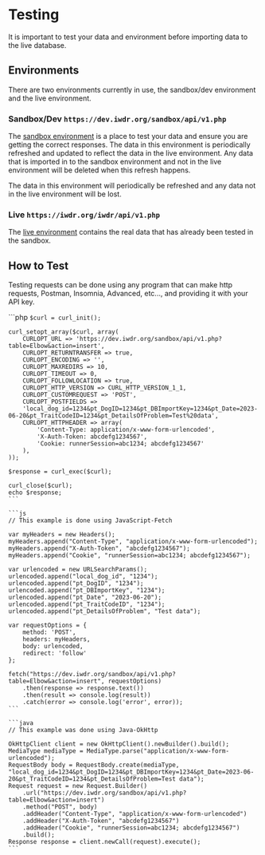 
# Testing
It is important to test your data and environment before importing data to the live database.

## Environments
There are two environments currently in use, the sandbox/dev environment and the live environment.

### Sandbox/Dev ```https://dev.iwdr.org/sandbox/api/v1.php```
The [sandbox environment](https://dev.iwdr.org/sandbox/) is a place to test your data and ensure you are getting the correct responses. The data in this
environment is periodically refreshed and updated to reflect the data in the live environment. Any data that is
imported in to the sandbox environment and not in the live environment will be deleted when this refresh happens.

<Note alert>
    The data in this environment will periodically be refreshed and any data not in the live environment will be lost.
</Note>

### Live ```https://iwdr.org/iwdr/api/v1.php```
The [live environment](https://iwdr.org/iwdr/) contains the real data that has already been tested in the sandbox.

## How to Test
Testing requests can be done using any program that can make http requests, Postman, Insomnia, Advanced, etc..., and
providing it with your API key.

<CodeGroup title="Examples">
    ```php
    <?php
    // This example is done using PHP-cURL

    $curl = curl_init();

    curl_setopt_array($curl, array(
        CURLOPT_URL => 'https://dev.iwdr.org/sandbox/api/v1.php?table=Elbow&action=insert',
        CURLOPT_RETURNTRANSFER => true,
        CURLOPT_ENCODING => '',
        CURLOPT_MAXREDIRS => 10,
        CURLOPT_TIMEOUT => 0,
        CURLOPT_FOLLOWLOCATION => true,
        CURLOPT_HTTP_VERSION => CURL_HTTP_VERSION_1_1,
        CURLOPT_CUSTOMREQUEST => 'POST',
        CURLOPT_POSTFIELDS =>
        'local_dog_id=1234&pt_DogID=1234&pt_DBImportKey=1234&pt_Date=2023-06-20&pt_TraitCodeID=1234&pt_DetailsOfProblem=Test%20data',
        CURLOPT_HTTPHEADER => array(
            'Content-Type: application/x-www-form-urlencoded',
            'X-Auth-Token: abcdefg1234567',
            'Cookie: runnerSession=abc1234; abcdefg1234567'
        ),
    ));

    $response = curl_exec($curl);

    curl_close($curl);
    echo $response;
    ```

    ```js
    // This example is done using JavaScript-Fetch

    var myHeaders = new Headers();
    myHeaders.append("Content-Type", "application/x-www-form-urlencoded");
    myHeaders.append("X-Auth-Token", "abcdefg1234567");
    myHeaders.append("Cookie", "runnerSession=abc1234; abcdefg1234567");

    var urlencoded = new URLSearchParams();
    urlencoded.append("local_dog_id", "1234");
    urlencoded.append("pt_DogID", "1234");
    urlencoded.append("pt_DBImportKey", "1234");
    urlencoded.append("pt_Date", "2023-06-20");
    urlencoded.append("pt_TraitCodeID", "1234");
    urlencoded.append("pt_DetailsOfProblem", "Test data");

    var requestOptions = {
        method: 'POST',
        headers: myHeaders,
        body: urlencoded,
        redirect: 'follow'
    };

    fetch("https://dev.iwdr.org/sandbox/api/v1.php?table=Elbow&action=insert", requestOptions)
        .then(response => response.text())
        .then(result => console.log(result))
        .catch(error => console.log('error', error));
    ```

    ```java
    // This example was done using Java-OkHttp

    OkHttpClient client = new OkHttpClient().newBuilder().build();
    MediaType mediaType = MediaType.parse("application/x-www-form-urlencoded");
    RequestBody body = RequestBody.create(mediaType, "local_dog_id=1234&pt_DogID=1234&pt_DBImportKey=1234&pt_Date=2023-06-20&pt_TraitCodeID=1234&pt_DetailsOfProblem=Test data");
    Request request = new Request.Builder()
        .url("https://dev.iwdr.org/sandbox/api/v1.php?table=Elbow&action=insert")
        .method("POST", body)
        .addHeader("Content-Type", "application/x-www-form-urlencoded")
        .addHeader("X-Auth-Token", "abcdefg1234567")
        .addHeader("Cookie", "runnerSession=abc1234; abcdefg1234567")
        .build();
    Response response = client.newCall(request).execute();
    ```
</CodeGroup>
